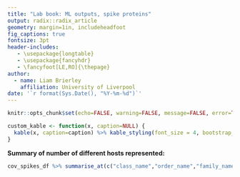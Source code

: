 ```yaml
---
title: "Lab book: ML outputs, spike proteins"
output: radix::radix_article
geometry: margin=1in, includeheadfoot
fig_captions: true
fontsize: 3pt
header-includes:
   - \usepackage{longtable}
   - \usepackage{fancyhdr}
   - \fancyfoot[LE,RO]{\thepage}
author:
  - name: Liam Brierley
    affiliation: University of Liverpool
date: '`r format(Sys.Date(), "%Y-%m-%d")`'
---
```

\pagenumbering{arabic}

```r
knitr::opts_chunk$set(echo=FALSE, warning=FALSE, message=FALSE, error=TRUE)

custom_kable <- function(x, caption=NULL) {
  kable(x, caption=caption) %>% kable_styling(font_size = 4, bootstrap_options = c("striped", "hover", "condensed", "responsive"), fixed_thead = T)
}
```

**Summary of number of different hosts represented:**

```r
cov_spikes_df %>% summarise_at(c("class_name","order_name","family_name","genus_name","species_name"), n_distinct, na.rm = TRUE) %>% custom_kable(caption = "n levels represented total among sequences")
```
